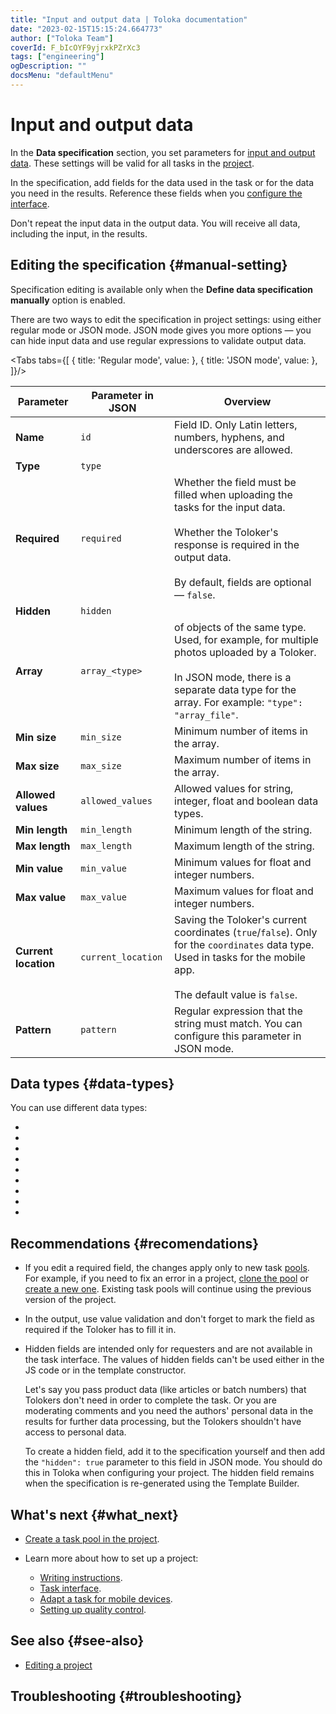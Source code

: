 ```yaml
---
title: "Input and output data | Toloka documentation"
date: "2023-02-15T15:15:24.664773"
author: ["Toloka Team"]
coverId: F_bIcOYF9yjrxkPZrXc3
tags: ["engineering"]
ogDescription: ""
docsMenu: "defaultMenu"
---
```



# Input and output data

<TolokaRequesterSourceHtmlEditorTbSpec/>

In the **Data specification** section, you set parameters for [input and output data](/docs-new/glossary#input-output-data). These settings will be valid for all tasks in the [project](/docs-new/glossary#project).

In the specification, add fields for the data used in the task or for the data you need in the results. Reference these fields when you [configure the interface](/docs-new/guide/spec).

Don't repeat the input data in the output data. You will receive all data, including the input, in the results.

## Editing the specification {#manual-setting}

<Note mode="note" title="Note">

Specification editing is available only when the **Define data specification manually** option is enabled.

</Note>

There are two ways to edit the specification in project settings: using either regular mode or JSON mode. JSON mode gives you more options — you can hide input data and use regular expressions to validate output data.

<Tabs tabs={[
  { title: 'Regular mode', value: <IncomingList1/> },
  { title: 'JSON mode', value: <IncomingList2/> },
]}/>

<Cut title="Explanations for configuring fields">

Parameter  | Parameter in JSON | Overview
----- | ----- | -----
**Name** | `id` | Field ID. Only Latin letters, numbers, hyphens, and underscores are allowed.
**Type** | `type` | <IncomingTable1/>
**Required** | `required` | Whether the field must be filled when uploading the tasks for the input data.<br/><br/>Whether the Toloker's response is required in the output data.<br/><br/>By default, fields are optional — `false`.
**Hidden** | `hidden` | <IncomingTable2/>
**Array** | `array_<type>` | <Term term="Array"><TolokaRequesterSourceArray/></Term> of objects of the same type. Used, for example, for multiple photos uploaded by a Toloker.<br/><br/>In JSON mode, there is a separate data type for the array. For example: `"type": "array_file"`.
**Min size** | `min_size` | Minimum number of items in the array.
**Max size** | `max_size` | Maximum number of items in the array.
**Allowed values** | `allowed_values` | Allowed values for string, integer, float and boolean data types.
**Min length** | `min_length` | Minimum length of the string.
**Max length** | `max_length` | Maximum length of the string.
**Min value** | `min_value` | Minimum values for float and integer numbers.
**Max value** | `max_value` | Maximum values for float and integer numbers.
**Current location** | `current_location` | Saving the Toloker's current coordinates (`true`/`false`). Only for the `coordinates` data type. Used in tasks for the mobile app.<br/><br/>The default value is `false`.
**Pattern** | `pattern` | Regular expression that the string must match. You can configure this parameter in JSON mode.

</Cut>

## Data types {#data-types}

You can use different data types:

- <Term term="integer"><TolokaRequesterSourceInteger/></Term>
- <Term term="float"><TolokaRequesterSourceFloat/></Term>
- <Term term="string"><TolokaRequesterSourceString/></Term>
- <Term term="url"><TolokaRequesterSourceUrl/></Term>
- <Term term="boolean"><TolokaRequesterSourceBoolean/></Term>
- <Term term="coordinates"><TolokaRequesterSourceCoordinates/></Term>
- <Term term="json"><TolokaRequesterSourceJson/></Term>
- <Term term="file"><TolokaRequesterSourceFile/></Term>
- <Term term="array"><TolokaRequesterSourceArray/></Term>

## Recommendations {#recomendations}

- If you edit a required field, the changes apply only to new task [pools](/docs-new/glossary#pool). For example, if you need to fix an error in a project, [clone the pool](/docs-new/guide/pool-main) or [create a new one](/docs-new/guide/pool-main). Existing task pools will continue using the previous version of the project.

- In the output, use value validation and don't forget to mark the field as required if the Toloker has to fill it in.
- Hidden fields are intended only for requesters and are not available in the task interface. The values of hidden fields can't be used either in the JS code or in the template constructor.

    Let's say you pass product data (like articles or batch numbers) that Tolokers don't need in order to complete the task. Or you are moderating comments and you need the authors' personal data in the results for further data processing, but the Tolokers shouldn't have access to personal data.

    To create a hidden field, add it to the specification yourself and then add the `"hidden": true` parameter to this field in JSON mode. You should do this in Toloka when configuring your project. The hidden field remains when the specification is re-generated using the Template Builder.

## What's next {#what_next}

- [Create a task pool in the project](/docs-new/guide/pool-main).
- Learn more about how to set up a project:

    - [Writing instructions](/docs-new/guide/instruction).
    - [Task interface](/docs-new/guide/spec).
    - [Adapt a task for mobile devices](/docs-new/guide/mobile).
    - [Setting up quality control](/docs-new/guide/project-qa).

## See also {#see-also}

- [Editing a project](/docs-new/guide/edit-project)

## Troubleshooting {#troubleshooting}

<FaqInsertFunction/>

<FaqAddMask/>

<FaqNeedConvert/>

<FaqOutputData/>

<FaqTwoVersionsText/>

<ContactGuideSupport/>

